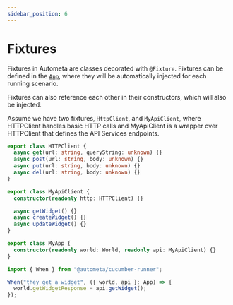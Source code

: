 ```yaml
---
sidebar_position: 6
---
```



# Fixtures

Fixtures in Autometa are classes decorated with `@Fixture`. Fixtures
can be defined in the [`App`](app), where they will be automatically
injected for each running scenario.

Fixtures can also reference each other in their constructors, which
will also be injected.

Assume we have two fixtures, `HttpClient`, and `MyApiClient`, where
HTTPClient handles basic HTTP calls and MyApiClient is a wrapper
over HTTPClient that defines the API Services endpoints.

<Tabs>

  <TabItem value="http" label="HTTPClient">

```ts
export class HTTPClient {
  async get(url: string, queryString: unknown) {}
  async post(url: string, body: unknown) {}
  async put(url: string, body: unknown) {}
  async del(url: string, body: unknown) {}
}
```

  </TabItem>

  <TabItem value="api" label="MyApiClient">

```ts
export class MyApiClient {
  constructor(readonly http: HTTPClient) {}

  async getWidget() {}
  async createWidget() {}
  async updateWidget() {}
}
```

  </TabItem>

  <TabItem value="app" label="MyApp">

```ts
export class MyApp {
  constructor(readonly world: World, readonly api: MyApiClient) {}
}
```

  </TabItem>

  <TabItem value="test" label='Steps'>

```ts
import { When } from "@autometa/cucumber-runner";

When("they get a widget", ({ world, api }: App) => {
  world.getWidgetResponse = api.getWidget();
});
```

  </TabItem>

</Tabs>
